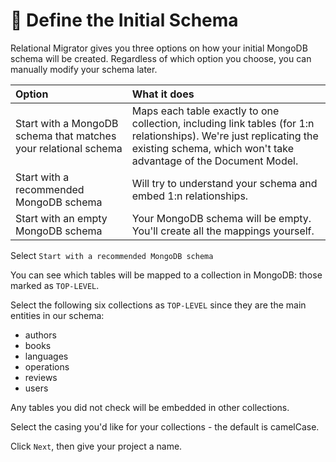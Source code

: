 
# 👐 Define the Initial Schema

Relational Migrator gives you three options on how your initial MongoDB schema will be created. Regardless of which option you choose, you can manually modify your schema later. 

| Option      | What it does     | 
| :------------- | :---------- | 
| Start with a MongoDB schema that matches your relational schema | Maps each table exactly to one collection, including link tables (for 1:n relationships). We're just replicating the existing schema, which won't take advantage of the Document Model.  | 
| Start with a recommended MongoDB schema   | Will try to understand your schema and embed 1:n relationships. | 
| Start with an empty MongoDB schema   | Your MongoDB schema will be empty. You'll create all the mappings yourself. | 

Select `Start with a recommended MongoDB schema`

You can see which tables will be mapped to a collection in MongoDB: those marked as `TOP-LEVEL`.

Select the following six collections as `TOP-LEVEL` since they are the main entities in our schema:

- authors
- books
- languages
- operations
- reviews
- users

Any tables you did not check will be embedded in other collections. 

<Screenshot url="http://127.0.0.1:8278" src="img/80-image-001.png" alt="Defining the initial schema" />

Select the casing you'd like for your collections - the default is camelCase.

Click `Next`, then give your project a name. 